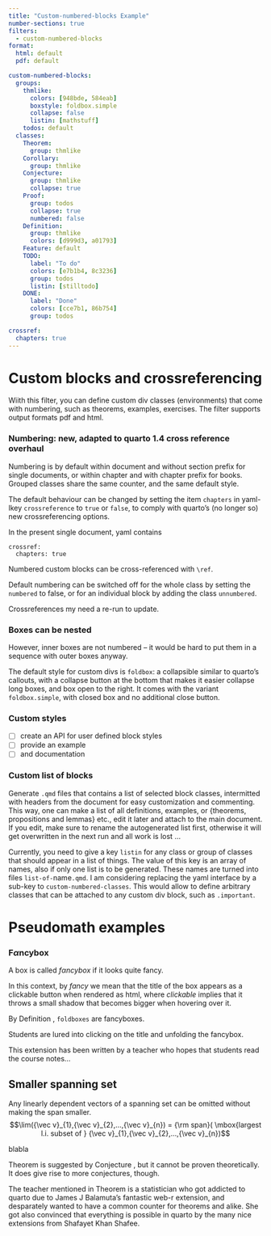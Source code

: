 ```yaml
---
title: "Custom-numbered-blocks Example"
number-sections: true
filters:
  - custom-numbered-blocks
format:
  html: default
  pdf: default

custom-numbered-blocks:
  groups:
    thmlike:
      colors: [948bde, 584eab]
      boxstyle: foldbox.simple
      collapse: false
      listin: [mathstuff]
    todos: default  
  classes:
    Theorem:
      group: thmlike
    Corollary:
      group: thmlike
    Conjecture:
      group: thmlike
      collapse: true  
    Proof:
      group: todos
      collapse: true  
      numbered: false
    Definition:
      group: thmlike
      colors: [d999d3, a01793]
    Feature: default
    TODO:
      label: "To do"
      colors: [e7b1b4, 8c3236]
      group: todos
      listin: [stilltodo]
    DONE:
      label: "Done"
      colors: [cce7b1, 86b754]  
      group: todos

crossref:
  chapters: true
---
```



# Custom blocks and crossreferencing

Wiith this filter, you can define custom div classes (environments) that come with numbering, such as theorems, examples, exercises. The filter supports output formats pdf and html.

::: Feature
### Numbering: new, adapted to quarto 1.4 cross reference overhaul

Numbering is by default within document and without section prefix for single documents, or within chapter and with chapter prefix for books. Grouped classes share the same counter, and the same default style.

The default behaviour can be changed by setting the item `chapters` in yaml-lkey `crossreference` to `true` or `false`, to comply with quarto's (no longer so) new crossreferencing options.

In the present single document, yaml contains

```
crossref:
  chapters: true
```  

Numbered custom blocks can be cross-referenced with `\ref`.

Default numbering can be switched off for the whole class by setting the `numbered` to false, or for an individual block by adding the class `unnumbered`.

Crossreferences my need a re-run to update.

::: Feature
### Boxes can be nested
However, inner boxes are not numbered -- it would be hard to put them in a sequence with outer boxes anyway.
:::
:::


::: {.Feature title="Block box style"}
The default style for custom divs is `foldbox`: a collapsible similar to quarto's callouts, with a collapse button at the bottom that makes it easier collapse long boxes, and box open to the right. It comes with the variant `foldbox.simple`, with closed box and no additional close button.
:::


::: TODO
### Custom styles
- [ ] create an API for user defined block styles
- [ ] provide an example
- [ ] and documentation
:::

::: {.DONE label="Done, may change"}
### Custom list of blocks
Generate `.qmd` files that contains a list of selected block classes, intermitted with headers from the document for easy customization and commenting. 
This way, one can make a list of all definitions, examples, or {theorems, propositions and lemmas} etc., edit it later and attach to the main document.
If you edit, make sure to rename the autogenerated list first, otherwise it will get overwritten in the next run and all work is lost ...

Currently, you need to give a key `listin` for any class or group of classes that should appear in a list of things. The value of this key is an array of names, also if only one list is to be generated. These names are turned into files `list-of-`name`.qmd`. I am considering replacing the yaml interface by a sub-key to `custom-numbered-classes`. This would allow to define arbitrary classes that can be attached to any custom div block, such as `.important`.
:::

# Pseudomath examples 

::: {.Definition #fancy}
### F$\alpha$ncybox
A box is called *f$\alpha$ncybox* if it looks quite fancy. 

In this context, by *fancy* we mean that the title of the box appears as a clickable button when rendered as html, where *clickable* implies that it throws a small shadow that becomes bigger when hovering over it.
:::

::: Corollary
By Definition \ref{fancy}, `foldboxes` are fancyboxes.
:::

::: {.Conjecture #TeachersHope}
Students are lured into clicking on the title and unfolding the fancybox. 
::: 

::: {.Theorem #TeacherHopes collapse="true"}
This extension has been written by a teacher who hopes that students read the course notes...
:::

::: {.Theorem}
## Smaller spanning set
Any linearly dependent vectors of a spanning set can be omitted without making the span smaller. 
$$\lim({\vec v}_{1},{\vec v}_{2},...,{\vec v}_{n}) = {\rm span}( \mbox{largest  l.i. subset of }  {\vec v}_{1},{\vec v}_{2},...,{\vec v}_{n})$$
:::

::: Proof
blabla 
:::

Theorem \ref{TeacherHopes} is suggested by Conjecture \ref{TeachersHope}, but it cannot be proven theoretically. It does give rise to more conjectures, though.

::: {.Conjecture .unnumbered}
The teacher mentioned in Theorem \ref{TeacherHopes} is a statistician who got addicted to quarto due to James J Balamuta's fantastic web-r extension, and desparately wanted to have a common counter for theorems and alike. She got also convinced that everything is possible in quarto by the many nice extensions from Shafayet Khan Shafee. 
:::

<!-- append autogenerated list here. You may want to rename and edit first.
# List of math boxes

to append the list-of-mathstuff, enclose next line in shortcut parentheses
 include list-of-mathstuff.qmd 
-->
